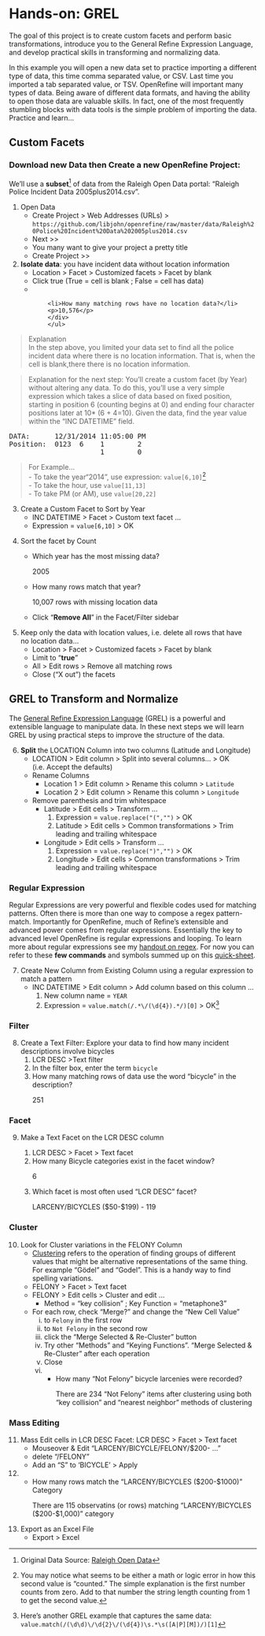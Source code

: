# Hands-on: GREL {#grel}

The goal of this project is to create custom facets and perform basic transformations, introduce you to the General Refine Expression Language, and develop practical skills in transforming and normalizing data.  

In this example you  will open a new data set to practice importing a different type of data, this time comma separated value, or CSV.  Last time you imported a tab separated value, or TSV.  OpenRefine will important many types of data.  Being aware of different data formats, and having the ability to open those data are valuable skills.  In fact, one of the most frequently stumbling blocks with data tools is the simple problem of importing the data.  Practice and learn...

## Custom Facets

### Download new Data then Create a new OpenRefine Project:  

We'll use a **subset**[^2] of data from the Raleigh Open Data portal:  “Raleigh Police Incident Data 2005plus2014.csv”.  

1. Open  Data  
    * <span class="or-menu">Create Project  > Web Addresses (URLs) ></span>   `https://github.com/libjohn/openrefine/raw/master/data/Raleigh%20Police%20Incident%20Data%202005plus2014.csv`   
    * <span class="or-menu">Next >></span>  
    * You many want to give your project a pretty title
    * Create Project >>  
2. **Isolate data**: you have incident data without location information  
    - <span class="or-menu">Location > Facet > Customized facets > Facet by blank</span>
    - Click true  (True = cell is blank ; False = cell has data)
    - <ul class="no-bullet">
           <div class="challenge">
           <li>How many matching rows have no location data?</li>
           <p>10,576</p>
           </div>
           </ul>   

> Explanation  
In the step above, you limited your data set to find all the police incident data where there is no location information.  That is, when the cell is blank,there there is no location information.


> Explanation for the next step:
You’ll create a custom facet (by Year) without altering any data.  To do this, you’ll use a very simple expression which takes a slice of data based on fixed position, starting in position 6 (counting begins at 0) and ending four character positions later at 10* (6 + 4=10).  Given the data, find the year value within the “INC DATETIME” field.  


<pre>
DATA:      12/31/2014 11:05:00 PM
Position:  0123  6    1        2
                      1        0
</pre>

> For Example...  
    - To take the year“2014”, use expression: `value[6,10]`[^3]  
    - To take the hour, use `value[11,13]`  
    - To take PM (or AM), use `value[20,22]`  

3. Create a Custom Facet to Sort by Year 
    + <span class="or-menu">INC DATETIME > Facet > Custom text facet ... </span>   
    + Expression = `value[6,10]` <span class="or-menu"> > OK </span>  

<ol start="4">
<li>Sort the facet by Count</li>
<ul>  
<div class="challenge">  
<li>Which year has the most missing data?</li>  
<p>2005</p>  
</div>  
<div class="challenge">  
<li>How many rows match that year?</li>  
<p>10,007 rows with missing location data</p>  
</div>  
<li>Click “**Remove All**” in the Facet/Filter sidebar</li>  
</ul>  
</ol>
    
5. Keep only the data with location values, i.e. delete all rows that have  
no location data...  
    + <span class="or-menu">Location > Facet > Customized facets > Facet by blank </span>   
    + Limit to “**true**”  
    + <span class="or-menu">All > Edit rows > Remove all matching rows </span>   
    + Close (“X out”) the facets  

## GREL to Transform and Normalize 

The [General Refine Expression Language](https://github.com/OpenRefine/OpenRefine/wiki/General-Refine-Expression-Language) (GREL) is a powerful and extensible language to manipulate data.  In these next steps we will learn GREL by using practical steps to improve the structure of the data.  

6. **Split** the LOCATION Column into two columns (Latitude and Longitude)  
    + <span class="or-menu">LOCATION > Edit column > Split into several columns… > OK </span>   (i.e. Accept the defaults)  
    + Rename Columns  
        + <span class="or-menu">Location 1 > Edit column > Rename this column > `Latitude` </span>     
        + <span class="or-menu">Location 2 > Edit column > Rename this column > `Longitude` </span>   
    + Remove parenthesis and trim whitespace  
        + <span class="or-menu">Latitude > Edit cells > Transform ... </span>  
            1. Expression = `value.replace("(","")` <span class="or-menu">> OK </span>   
            2. <span class="or-menu">Latitude > Edit cells > Common transformations > Trim leading and trailing whitespace </span>   
        + <span class="or-menu">Longitude > Edit cells > Transform ... </span>   
            1. Expression = `value.replace(")","")` <span class="or-menu">> OK </span>   
            2. <span class="or-menu">Longitude > Edit cells > Common transformations > Trim leading and trailing whitespace </span>   

### Regular Expression {-}  

Regular Expressions are very powerful and flexible codes used for matching patterns.  Often there is more than one way to compose a regex pattern-match.  Importantly for OpenRefine, much of Refine's extensible and advanced power comes from regular expressions.  Essentially the key to advanced level OpenRefine is regular expressions and looping.  To learn more about regular expressions see my [handout on regex](http://libjohn.github.io/regex/regex.html).  For now you can refer to these **few commands** and symbols summed up on this [quick-sheet](http://libjohn.github.io/regex/cheat-sheet.html).

7.  Create New Column from Existing Column using a regular expression to match a pattern  
    + <span class="or-menu">INC DATETIME > Edit column > Add column based on this column ... </span>   
        1. New column name = `YEAR`  
        2. Expression = `value.match(/.*\/(\d{4}).*/)[0]` > <span class="or-menu">OK</span>[^4]
        
### Filter  {-}  
8. Create a Text Filter:  Explore your data to find how many incident descriptions involve bicycles  
<ol type="1">
<li><span class="or-menu">LCR DESC >Text filter </span></li>
<li>In the filter box, enter the term `bicycle`</li>
<div class="challenge"> 
<li>How many matching rows of data use the word "bicycle" in the description?</li>
<p>251</p>
</div>
</ol> 

### Facet  {-}  

<ol start="9">
<li>Make a Text Facet on the LCR DESC column</li>
<ol>
<li><span class="or-menu">LCR DESC > Facet > Text facet</span></li>  
<div class="challenge">  
<li>How many Bicycle categories exist in the facet window?</li>  
<p>6</p>  
</div>
<div class="challenge">  
<li>Which facet is most often used “LCR DESC” facet?</li>  
<p>LARCENY/BICYCLES ($50-$199) - 119</p>  
</div>
</ol>
</ol>


### Cluster  {-}  

10. Look for Cluster variations in the FELONY Column  
    + [Clustering](https://github.com/OpenRefine/OpenRefine/wiki/Clustering-In-Depth) refers to the operation of finding groups of different values that might be alternative representations of the same thing.  For example “Gödel" and "Godel".  This is a handy way to find spelling variations.  
    + <span class="or-menu">FELONY > Facet > Text facet </span>   
    + <span class="or-menu">FELONY > Edit cells > Cluster and edit … </span>  
        + Method = “key collision” ; Key Function = “metaphone3”  
    + For each row, check “Merge?” and change the “New Cell Value” 
        i. to `Felony` in the first row  
        i. to `Not Felony` in the second row  
        i. click the "Merge Selected & Re-Cluster" button    
        i. Try other "Methods" and "Keying Functions".  "Merge Selected & Re-Cluster" after each operation  
        i. Close
        i. <ul class="no-bullet">
           <div class="challenge">
           <li>How many “Not Felony” bicycle larcenies were recorded?</li>
           <p>There are 234 “Not Felony” items after clustering using both “key collision” and “nearest neighbor” methods of clustering</p>
           </div>
           </ul>         
        

        
### Mass Editing {-}  
11. Mass Edit cells in LCR DESC Facet: <span class="or-menu">LCR DESC > Facet > Text facet</span>
    + Mouseover & Edit “LARCENY/BICYCLE/FELONY/$200- …”  
    + delete “/FELONY” 
    + Add an “S” to ‘BICYCLE’ > Apply 
12. <ul class="no-bullet">
     <div class="challenge">
     <li>How many rows match the "LARCENY/BICYCLES ($200-$1000)" Category</li>
     <p>There are 115 observatins (or rows) matching “LARCENY/BICYCLES ($200-$1,000)” category</p>
     </div>
     </ul>
13. Export as an Excel File  
    + <span class="or-menu">Export > Excel </span>   

<!-- special thanks to the folks at software carpentry.  I riffed from their
workshop template to create the Q&A javacript/style.  See https://github.com/swcarpentry/workshop-template -->
<script src="assets/js/qa.js"></script>


[^2]:  Original Data Source:  [Raleigh Open Data](https://data.raleighnc.gov/)
[^3]: You may notice what seems to be either a math or logic error in how this second value is “counted.” The simple explanation is the first number counts from zero.  Add to that number the string length counting from 1 to get the second value.   
[^4]:  Here’s another GREL example that captures the same data:  `value.match(/(\d\d)\/\d{2}\/(\d{4})\s.*\s([A|P][M])/)[1]`
